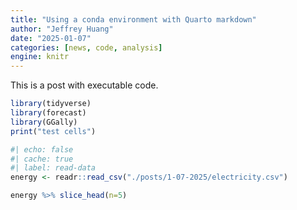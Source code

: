 ```yaml
---
title: "Using a conda environment with Quarto markdown"
author: "Jeffrey Huang"
date: "2025-01-07"
categories: [news, code, analysis]
engine: knitr
---
```


This is a post with executable code.

```r
library(tidyverse)
library(forecast)
library(GGally)
print("test cells")
```

```r
#| echo: false
#| cache: true
#| label: read-data
energy <- readr::read_csv("./posts/1-07-2025/electricity.csv")
```

```r
energy %>% slice_head(n=5)
```

